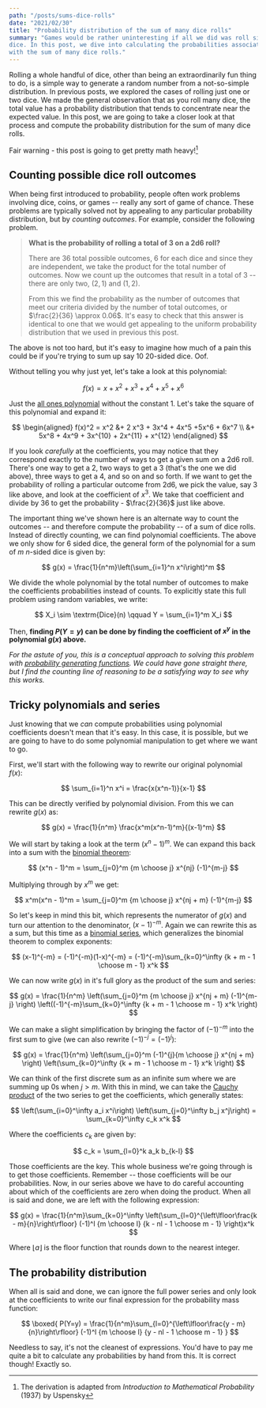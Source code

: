 ```yaml
---
path: "/posts/sums-dice-rolls"
date: "2021/02/30"
title: "Probability distribution of the sum of many dice rolls"
summary: "Games would be rather uninteresting if all we did was roll single
dice. In this post, we dive into calculating the probabilities associated
with the sum of many dice rolls."
---
```



Rolling a whole handful of dice, other than being an extraordinarily fun 
thing to do, is a simple way to generate a random number from a not-so-simple 
distribution. In <Link to="/posts/dice-roll-probability">previous</Link> <Link to="/posts/dice-roll-expectations">posts</Link>, we explored the
 cases of rolling just one or two dice. We made the general
observation that as you roll many dice, the total value has a probability
distribution that tends to concentrate near the expected value. In this post,
we are going to take a closer look at that process and compute the probability 
distribution for the sum of many dice rolls.

Fair warning - this post is going to get pretty math heavy![^1]

[^1]: The derivation is adapted from _Introduction to Mathematical Probability_ (1937) by Uspensky

## Counting possible dice roll outcomes

When being first introduced to probability, people often work problems 
involving dice, coins, or games -- really any sort of game of chance. These 
problems are typically solved not by appealing to any particular probability 
distribution, but by _counting outcomes_. For example, consider the following
problem. 

> **What is the probability of rolling a total of 3 on a 2d6 roll?**
> 
> There are 36 total possible outcomes, 6 for each dice and since they are 
> independent, we take the product for the total number of outcomes. Now we 
> count up the outcomes that result in a total of 3 -- there are only two, 
> $(2, 1)$ and $(1, 2)$. 
> 
> From this we find the probability as the number of outcomes that meet our
> criteria divided by the number of total outcomes, or $\frac{2}{36} \approx 0.06$.
> It's easy to check that this answer is identical to one that we would get 
> appealing to the uniform probability distribution that we used in <Link to="/posts/dice-roll-probability">previous</Link> this post.

The above is not too hard, but it's easy to imagine how much of a pain
this could be if you're trying to sum up say 10 20-sided dice. Oof. 

Without telling you why just yet, let's take a look at this polynomial:

$$
f(x) = x + x^2 + x^3 + x^4 + x^5 + x^6
$$

Just the [all ones polynomial](https://en.wikipedia.org/wiki/All_one_polynomial)
without the constant 1. Let's take the square of this polynomial and expand it:

$$
\begin{aligned}
f(x)^2 = x^2 &+ 2 x^3 + 3x^4 + 4x^5 +5x^6 + 6x^7 \\
&+ 5x^8 + 4x^9 + 3x^{10} + 2x^{11} + x^{12}
\end{aligned}
$$

If you look _carefully_ at the coefficients, you may notice that they correspond
exactly to the number of ways to get a given sum on a 2d6 roll. There's one way 
to get a 2, two ways to get a 3 (that's the one we did above), three ways to
get a 4, and so on and so forth. If we want to get the probability of rolling 
a particular outcome from 2d6, we pick the value, say 3 like above, and look 
at the coefficient of $x^3$. We take that coefficient and divide by 36 to get 
the probability - $\frac{2}{36}$ just like above.

The important thing we've shown here is an alternate way to count the 
outcomes -- and therefore compute the probability -- of a sum of dice rolls.
Instead of directly counting, we can find polynomial coefficients.
The above we only show for 6 sided dice, the general form of the polynomial 
for a sum of $m$ $n$-sided dice is given by:

$$
g(x) = \frac{1}{n^m}\left(\sum_{i=1}^n x^i\right)^m
$$ 

We divide the whole polynomial by the total number of outcomes to make
the coefficients probabilities instead of counts. To explicitly state this
full problem using random variables, we write:

$$
X_i \sim \textrm{Dice}(n) \qquad Y = \sum_{i=1}^m X_i
$$

Then, **finding $P(Y=y)$ can be done by finding the coefficient of 
$x^y$ in the polynomial $g(x)$ above.**

_For the astute of you, this is a conceptual approach to solving
this problem with [probability generating functions](https://en.wikipedia.org/wiki/Probability-generating_function). We could have gone straight there, but
I find the counting line of reasoning to be a satisfying way to see why this
works._

## Tricky polynomials and series

Just knowing that we _can_ compute probabilities using polynomial 
coefficients doesn't mean that it's easy. In this case, it is possible, 
but we are going to have to do some polynomial manipulation to get where
we want to go.

First, we'll start with the following way to rewrite our original polynomial
$f(x)$:

$$
\sum_{i=1}^n x^i = \frac{x(x^n-1)}{x-1}
$$

This can be directly verified by polynomial division. From this we can rewrite 
$g(x)$ as:

$$
g(x) = \frac{1}{n^m} \frac{x^m(x^n-1)^m}{(x-1)^m}
$$

We will start by taking a look at the term $(x^n - 1)^m$. We can expand 
this back into a sum with the [binomial theorem](https://en.wikipedia.org/wiki/Binomial_theorem):

$$
(x^n - 1)^m = \sum_{j=0}^m {m \choose j} x^{nj} (-1)^{m-j}
$$

Multiplying through by $x^m$ we get:

$$
x^m(x^n - 1)^m = \sum_{j=0}^m {m \choose j} x^{nj + m} (-1)^{m-j}
$$

So let's keep in mind this bit, which represents the numerator of $g(x)$
and turn our attention to the denominator, $(x-1)^{-m}$. Again we can 
rewrite this as a sum, but this time as a [binomial series](https://en.wikipedia.org/wiki/Binomial_series), which 
generalizes the binomial theorem to complex exponents:

$$
(x-1)^{-m} = (-1)^{-m}(1-x)^{-m} = (-1)^{-m}\sum_{k=0}^\infty {k + m - 1 \choose m - 1} x^k
$$

We can now write $g(x)$ in it's full glory as the product of the sum and 
series:

$$
g(x) = \frac{1}{n^m} \left(\sum_{j=0}^m {m \choose j} x^{nj + m} (-1)^{m-j}
\right) \left((-1)^{-m}\sum_{k=0}^\infty {k + m - 1 \choose m - 1} x^k
\right)
$$

We can make a slight simplification by bringing the factor of $(-1)^{-m}$
into the first sum to give (we can also rewrite $(-1)^{-j} = (-1)^j$):

$$
g(x) = \frac{1}{n^m} \left(\sum_{j=0}^m (-1)^{j}{m \choose j} x^{nj + m} 
\right) \left(\sum_{k=0}^\infty {k + m - 1 \choose m - 1} x^k
\right)
$$

We can think of the first discrete sum as an infinite sum where we are 
summing up $0$s when $j > m$. With this in mind, we can take the 
[Cauchy product](https://en.wikipedia.org/wiki/Cauchy_product) of the 
two series to get the coefficients, which generally states:

$$
\left(\sum_{i=0}^\infty a_i x^i\right)
\left(\sum_{j=0}^\infty b_j x^j\right) = 
\sum_{k=0}^\infty c_k x^k
$$

Where the coefficients $c_k$ are given by:

$$
c_k = \sum_{l=0}^k a_k b_{k-l}
$$

Those coefficients are the key. This whole business we're going through 
is to get those coefficients. Remember -- those coefficients will be 
our probabilities. Now, in our series above we have to do careful 
accounting about which of the coefficients are zero when doing the 
product. When all is said and done, we are left with the following
expression:

$$
g(x) = \frac{1}{n^m}\sum_{k=0}^\infty \left(\sum_{l=0}^{\left\lfloor\frac{k - m}{n}\right\rfloor} (-1)^l {m \choose l} {k - nl - 1 \choose m - 1}
\right)x^k
$$

Where $\lfloor a \rfloor$ is the floor function that rounds down to the 
nearest integer. 

## The probability distribution

When all is said and done, we can ignore the full power
series and only look at the coefficients to write our final expression 
for the probability mass function:

$$
\boxed{
P(Y=y) = \frac{1}{n^m}\sum_{l=0}^{\left\lfloor\frac{y - m}{n}\right\rfloor} (-1)^l {m \choose l} {y - nl - 1 \choose m - 1}
}
$$

Needless to say, it's not the cleanest of expressions. You'd have to 
pay me quite a bit to calculate any probabilities by hand from this.
It is correct though! Exactly so.


